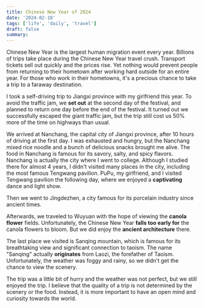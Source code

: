 ```yaml
---
title: Chinese New Year of 2024
date: '2024-02-18'
tags: ['life', 'daily', 'travel']
draft: false
summary:
---
```


Chinese New Year is the largest human migration event every year. Billions of trips take place during the
Chinese New Year travel crush. Transport tickets sell out quickly and the prices rise. Yet nothing would prevent
people from returning to their hometown after working hard outside for an entire year. For those
who work in their hometowns, it's a precious chance to take a trip to a faraway destination.

I took a self-driving trip to Jiangxi province with my girlfriend this year. To avoid the traffic jam, we **set out** at
the second day of the festival, and planned to return one day before the end of the festival. It turned out we successfully
escaped the giant traffic jam, but the trip still cost us 50% more of the time on highways than usual.

We arrived at Nanchang, the capital city of Jiangxi province, after 10 hours of driving at the first day. I was exhausted
and hungry, but the Nanchang mixed rice noodle and a bunch of delicious snacks brought me alive. The food in Nanchang is
famous for its savory, salty, and spicy flavors.
Nanchang is actually the city where I went to college. Although I studied there for almost 4 years, I didn't visited many
places in the city, including the most famous Tengwang pavilion. PuPu, my girlfriend, and I visited Tengwang pavilion
the following day, where we enjoyed a **captivating** dance and light show.

Then we went to Jingdezhen, a city famous for its porcelain industry since ancient times.

Afterwards, we traveled to Wuyuan with the hope of viewing the **canola flower** fields. Unfortunately, the Chinese New Year
**falls too early for** the canola flowers to bloom. But we did enjoy the **ancient architecture** there.

The last place we visited is Sanqing mountain, which is famous for its breathtaking view and significant connection to taoism.
The name "Sanqing" actually **originates** from Laozi, the forefather of Taoism. Unfortunately, the weather was foggy and rainy,
so we didn't get the chance to view the scenery.

The trip was a little bit of hurry and the weather was not perfect, but we still enjoyed the trip. I believe that the
quality of a trip is not determined by the scenery or the food. Instead, it is more important to have an open mind
and curiosity towards the world.
